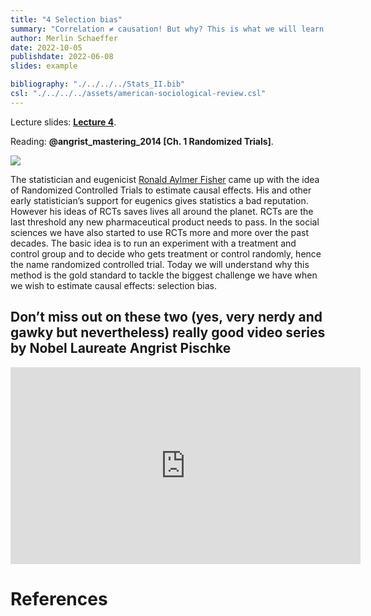 ```yaml
---
title: "4 Selection bias"
summary: "Correlation ≠ causation! But why? This is what we will learn this week."
author: Merlin Schaeffer
date: 2022-10-05
publishdate: 2022-06-08
slides: example

bibliography: "./../../../Stats_II.bib"
csl: "./../../../assets/american-sociological-review.csl"
---
```


Lecture slides: [**Lecture 4**](/Lectures/4-Selection-bias/4-Selection-bias.html).

Reading: **@angrist_mastering_2014[Ch. 1 Randomized Trials]**.

![](https://cdn.searchenginejournal.com/wp-content/uploads/2022/01/google-ads-experiments-61eeb097d573d-sej.png)

The statistician and eugenicist [Ronald Aylmer Fisher](https://en.wikipedia.org/wiki/Ronald_Fisher) came up with the idea of Randomized Controlled Trials to estimate causal effects. His and other early statistician's support for eugenics gives statistics a bad reputation. However his ideas of RCTs saves lives all around the planet. RCTs are the last threshold any new pharmaceutical product needs to pass. In the social sciences we have also started to use RCTs more and more over the past decades. The basic idea is to run an experiment with a treatment and control group and to decide who gets treatment or control randomly, hence the name randomized controlled trial. Today we will understand why this method is the gold standard to tackle the biggest challenge we have when we wish to estimate causal effects: selection bias.

## Don't miss out on these two (yes, very nerdy and gawky but nevertheless) really good video series by Nobel Laureate Angrist Pischke
<iframe width="560" height="315" src="https://www.youtube.com/embed/6YrIDhaUQOE" title="YouTube video player" frameborder="0" allow="accelerometer; autoplay; clipboard-write; encrypted-media; gyroscope; picture-in-picture" allowfullscreen></iframe>

# References
